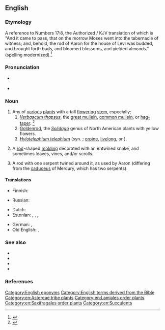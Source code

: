 ==English==
{{wikipedia|dab=Aaron's rod (disambiguation)}}
{{wikisource1911Enc|Aaron's Rod}}

===Etymology===
A reference to Numbers 17:8, the Authorized / KJV translation of which is "And it came to pass, that on the morrow Moses went into the tabernacle of witness; and, behold, the rod of Aaron for the house of Levi was budded, and brought forth buds, and bloomed blossoms, and yielded almonds." (spelling modernized).<ref>{{R:King James Version|Numbers|17|8|page=243|column=2|text=And it came to paſſe that on the morrow Moſes went into the Tabernacle of Witneſſe, and behold, the rod of Aaron for the houſe of Leui was budded, and brought forth buds, and bloomed bloſſomes, and yeelded almonds.|nodot=1}}</ref>

===Pronunciation===
* {{a|RP}} {{IPA|en|/ˈɜːɹ.ənz ɹɒd/|/ˈæɹ.ənz ɹɒd/}}
* {{a|GenAm}} {{IPA|en|/ˈæɹ.ənz ɹɑd/|/ˈɜəɹ.ənz ɹɑd/|/ˈɜɹ.ənz ɹɑd/}}

===Noun===
{{en-noun|head=[[Aaron]][[-'s|'s]] [[rod]]|~}}

# Any of [[various]] [[plant]]s with a tall [[flower]]ing [[stem]], especially:
## ''[[Verbascum thapsus]]'', the [[great mullein]], [[common mullein]], or [[hag-taper]]. {{defdate|First attested in the mid 18th century.}}<ref name=SOED>{{R:SOED5|page=2}}</ref>
## [[goldenrod|Goldenrod]], the ''[[Solidago]]'' genus of North American plants with yellow flowers.
## ''[[Hylotelephium telephium]]'' (syn. {{taxlink|Sedum telephium|species|ver=200506}}; [[orpine]], [[livelong]], or {{vern|live-forever}}).
# {{lb|en|architecture}} A [[rod]]-shaped [[molding]] decorated with an entwined snake, and sometimes leaves, vines, and/or scrolls.
# {{lb|en|archaic}} A rod with one serpent twined around it, as used by Aaron (differing from the [[caduceus]] of Mercury, which has two serpents).

====Translations====
{{trans-top|tall plant associated with the biblical rod of Aaron}}
* Finnish: {{t+|fi|aaroninsauva}}
{{trans-mid}}
* Russian: {{t+|ru|ааронов жезл}}
{{trans-bottom}}

{{trans-see|mullein}}

{{trans-see|goldenrod}}

{{trans-see|orpine}}

{{checktrans-top}}
* Dutch: {{t+check|nl|koningskaars|f}}
* Estonian: , {{qualifier|golden-rod'': ''Solidago}} {{t-check|et|kuldvits}}, {{qualifier|2: ''golden-rod'': ''Solidago virgaurea''}} {{t-check|et|harilik kuldvits}}, {{qualifier|great mullein}} {{t+check|et|üheksavägine}}
{{trans-mid}}
* German: {{t+check|de|Königskerze|f}}, {{t+check|de|Goldrute|f}}
* Old English: {{t-check|ang|candelwyrt|f|sc=Latinx}}, {{t-check|ang|feltwyrt|f|sc=Latinx}}
{{trans-bottom}}

===See also===
* {{projectlink|wikipedia}}
* {{specieslite|Verbascum thapsus|i=1}}
* {{specieslite|Solidago|i=1}}
* {{specieslite|Sedum telephium|i=1}}

===References===
<references/>

[[Category:English eponyms]]
[[Category:English terms derived from the Bible]]
[[Category:en:Astereae tribe plants]]
[[Category:en:Lamiales order plants]]
[[Category:en:Saxifragales order plants]]
[[Category:en:Succulents]]